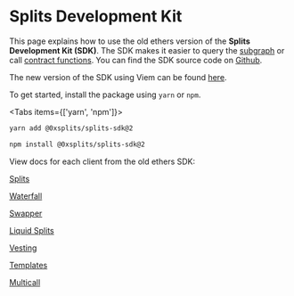 
# Splits Development Kit

This page explains how to use the old ethers version of the **Splits Development
Kit (SDK)**. The SDK makes it easier to query the [subgraph](/subgraph) or call
[contract functions](/core). You can find the SDK source code on
[Github](https://github.com/0xSplits/splits-sdk/tree/v2).

The new version of the SDK using Viem can be found [here](/sdk).

To get started, install the package using `yarn` or `npm`.

<Tabs items={['yarn', 'npm']}>

  <Tab>

```bash
yarn add @0xsplits/splits-sdk@2
```

  </Tab>
  <Tab>

```bash
npm install @0xsplits/splits-sdk@2
```

  </Tab>
</Tabs>

View docs for each client from the old ethers SDK:

[Splits](/sdk-ethers/splits)

[Waterfall](/sdk-ethers/waterfall)

[Swapper](/sdk-ethers/swapper)

[Liquid Splits](/sdk-ethers/liquid)

[Vesting](/sdk-ethers/vesting)

[Templates](/sdk-ethers/templates)

[Multicall](/sdk-ethers/multicall)
